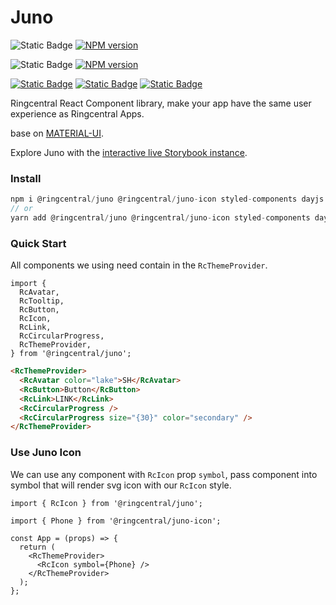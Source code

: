 
<Meta title="README" />

# Juno

![Static Badge](https://img.shields.io/badge/juno-core-f54785) [![NPM version](https://img.shields.io/npm/v/@ringcentral/juno/latest.svg)](https://www.npmjs.com/package/@ringcentral/juno)

![Static Badge](https://img.shields.io/badge/juno-icon-f5c747) [![NPM version](https://img.shields.io/npm/v/@ringcentral/juno-icon/latest.svg)](https://www.npmjs.com/package/@ringcentral/juno-icon)

[![Static Badge](https://img.shields.io/badge/github-8A2BE2)](https://github.com/ringcentral/juno) [![Static Badge](https://img.shields.io/badge/stackblitz-8A2BE2)](https://stackblitz.com/edit/juno-vite-example-zksfob?file=src%2FApp.tsx) [![Static Badge](https://img.shields.io/badge/Codesandbox-8A2BE2)](https://codesandbox.io/s/4j370)

Ringcentral React Component library, make your app have the same user experience as Ringcentral Apps.

base on [MATERIAL-UI](https://material-ui.com/).

Explore Juno with the [interactive live Storybook instance](https://ringcentral.github.io/juno/).

### Install

```ts
npm i @ringcentral/juno @ringcentral/juno-icon styled-components dayjs
// or
yarn add @ringcentral/juno @ringcentral/juno-icon styled-components dayjs
```

### Quick Start

All components we using need contain in the `RcThemeProvider`.

```tsx
import {
  RcAvatar,
  RcTooltip,
  RcButton,
  RcIcon,
  RcLink,
  RcCircularProgress,
  RcThemeProvider,
} from '@ringcentral/juno';
```

```html
<RcThemeProvider>
  <RcAvatar color="lake">SH</RcAvatar>
  <RcButton>Button</RcButton>
  <RcLink>LINK</RcLink>
  <RcCircularProgress />
  <RcCircularProgress size="{30}" color="secondary" />
</RcThemeProvider>
```

### Use Juno Icon

We can use any component with `RcIcon` prop `symbol`, pass component into symbol that will render svg icon with our `RcIcon` style.

```tsx
import { RcIcon } from '@ringcentral/juno';

import { Phone } from '@ringcentral/juno-icon';

const App = (props) => {
  return (
    <RcThemeProvider>
      <RcIcon symbol={Phone} />
    </RcThemeProvider>
  );
};
```
